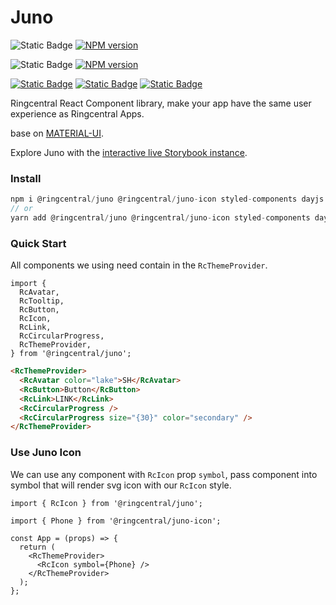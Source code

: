 
<Meta title="README" />

# Juno

![Static Badge](https://img.shields.io/badge/juno-core-f54785) [![NPM version](https://img.shields.io/npm/v/@ringcentral/juno/latest.svg)](https://www.npmjs.com/package/@ringcentral/juno)

![Static Badge](https://img.shields.io/badge/juno-icon-f5c747) [![NPM version](https://img.shields.io/npm/v/@ringcentral/juno-icon/latest.svg)](https://www.npmjs.com/package/@ringcentral/juno-icon)

[![Static Badge](https://img.shields.io/badge/github-8A2BE2)](https://github.com/ringcentral/juno) [![Static Badge](https://img.shields.io/badge/stackblitz-8A2BE2)](https://stackblitz.com/edit/juno-vite-example-zksfob?file=src%2FApp.tsx) [![Static Badge](https://img.shields.io/badge/Codesandbox-8A2BE2)](https://codesandbox.io/s/4j370)

Ringcentral React Component library, make your app have the same user experience as Ringcentral Apps.

base on [MATERIAL-UI](https://material-ui.com/).

Explore Juno with the [interactive live Storybook instance](https://ringcentral.github.io/juno/).

### Install

```ts
npm i @ringcentral/juno @ringcentral/juno-icon styled-components dayjs
// or
yarn add @ringcentral/juno @ringcentral/juno-icon styled-components dayjs
```

### Quick Start

All components we using need contain in the `RcThemeProvider`.

```tsx
import {
  RcAvatar,
  RcTooltip,
  RcButton,
  RcIcon,
  RcLink,
  RcCircularProgress,
  RcThemeProvider,
} from '@ringcentral/juno';
```

```html
<RcThemeProvider>
  <RcAvatar color="lake">SH</RcAvatar>
  <RcButton>Button</RcButton>
  <RcLink>LINK</RcLink>
  <RcCircularProgress />
  <RcCircularProgress size="{30}" color="secondary" />
</RcThemeProvider>
```

### Use Juno Icon

We can use any component with `RcIcon` prop `symbol`, pass component into symbol that will render svg icon with our `RcIcon` style.

```tsx
import { RcIcon } from '@ringcentral/juno';

import { Phone } from '@ringcentral/juno-icon';

const App = (props) => {
  return (
    <RcThemeProvider>
      <RcIcon symbol={Phone} />
    </RcThemeProvider>
  );
};
```
